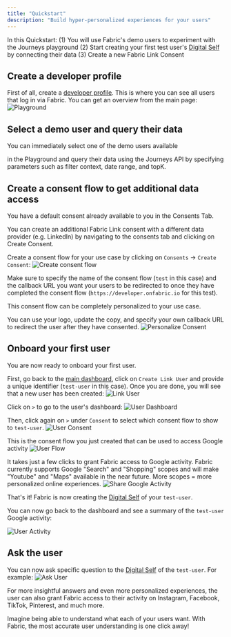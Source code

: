 ```yaml
---
title: "Quickstart"
description: "Build hyper-personalized experiences for your users"
---
```


In this Quickstart:
(1) You will use Fabric's demo users to experiment with the Journeys playground
(2) Start creating your first test user's [Digital Self](/docs/core-concepts#digital-self) by connecting their data
(3) Create a new Fabric Link Consent

## Create a developer profile

First of all, create a [developer profile](https://developer.onfabric.io). This is where you can see all users that log in via Fabric. You can get an overview from the main page:
![Playground](/images/quickstart/dev_dashboard.png "Developer dashboard overview")

## Select a demo user and query their data

You can immediately select one of the demo users available 

in the Playground and query their data using the Journeys API by specifying parameters such as filter context, date range, and topK. 

## Create a consent flow to get additional data access

You have a default consent already available to you in the Consents Tab. 

You can create an additional Fabric Link consent with a different data provider (e.g. LinkedIn) by navigating to the consents tab and clicking on Create Consent. 

Create a consent flow for your use case by clicking on `Consents` -> `Create Consent`:
![Create consent flow](/images/quickstart/consent_flow.png "Create consent flow")

Make sure to specify the name of the consent flow (`test` in this case) and the callback URL you want your users to be redirected to once they have completed the consent flow (`https://developer.onfabric.io` for this test).

This consent flow can be completely personalized to your use case. 

You can use your logo, update the copy, and specify your own callback URL to redirect the user after they have consented.
![Personalize Consent](/images/quickstart/consent_personalization.png "Personalize Consent")

## Onboard your first user

You are now ready to onboard your first user. 

First, go back to the [main dashboard](https://developer.onfabric.io), click on `Create Link User` and provide a unique identifier (`test-user` in this case). Once you are done, you will see that a new user has been created:
![Link User](/images/quickstart/link_user.png "Link User")

Click on `>` to go to the user's dashboard:
![User Dashboard](/images/quickstart/user_dashboard.png "User Dashboard")

Then, click again on `>` under `Consent` to select which consent flow to show to `test-user`.
![User Consent](/images/quickstart/user_consent.png "User Consent")

This is the consent flow you just created that can be used to access Google activity 
![User Flow](/images/quickstart/user_flow.png "User Flow")

It takes just a few clicks to grant Fabric access to Google activity. Fabric currently supports Google "Search" and "Shopping" scopes and will make "Youtube" and "Maps" available in the near future. More scopes = more personalized online experiences.
![Share Google Activity](/images/quickstart/share_google_activity.png "Share Google Activity")

That's it! Fabric is now creating the [Digital Self](/docs/core-concepts#digital-self) of your `test-user`.

You can now go back to the dashboard and see a summary of the `test-user` Google activity:

![User Activity](/images/quickstart/user_activity.png "User Activity")

## Ask the user

You can now ask specific question to the [Digital Self](/docs/core-concepts#digital-self) of the `test-user`. For example:
![Ask User](/images/quickstart/ask_user.png "Ask User")

For more insightful answers and even more personalized experiences, the user can also grant Fabric access to their activity on Instagram, Facebook, TikTok, Pinterest, and much more.

Imagine being able to understand what each of your users want. With Fabric, the most accurate user understanding is one click away!
